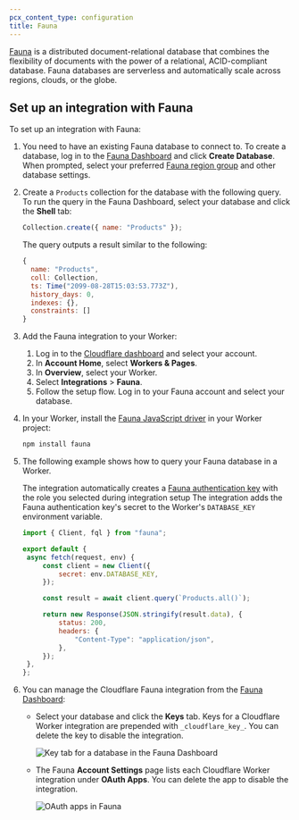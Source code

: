 ```yaml
---
pcx_content_type: configuration
title: Fauna
---
```



[Fauna](https://fauna.com/) is a distributed document-relational database that combines the flexibility of documents with the power of a relational, ACID-compliant database. Fauna databases are serverless and automatically scale across regions, clouds, or the globe.

<Render file="database_integrations_definition" />

## Set up an integration with Fauna

To set up an integration with Fauna:

1. You need to have an existing Fauna database to connect to. To create a database, log in to the [Fauna Dashboard](https://dashboard.fauna.com/) and click **Create Database**. When prompted, select your preferred [Fauna region group](https://docs.fauna.com/fauna/current/manage/region-groups/) and other database settings.

2. Create a `Products` collection for the database with the following query. To run the query in the Fauna Dashboard, select your database and click the **Shell** tab:

   ```js title="Create a new collection"
   Collection.create({ name: "Products" });
   ```

   The query outputs a result similar to the following:

   ```js title="Output"
   {
     name: "Products",
     coll: Collection,
     ts: Time("2099-08-28T15:03:53.773Z"),
     history_days: 0,
     indexes: {},
     constraints: []
   }
   ```

3. Add the Fauna integration to your Worker:

   1. Log in to the [Cloudflare dashboard](https://dash.cloudflare.com) and select your account.
   2. In **Account Home**, select **Workers & Pages**.
   3. In **Overview**, select your Worker.
   4. Select **Integrations** > **Fauna**.
   5. Follow the setup flow. Log in to your Fauna account and select your database.

4. In your Worker, install the [Fauna JavaScript driver](https://github.com/fauna/fauna-js) in your Worker project:

   ```sh title="Install the Fauna driver"
   npm install fauna
   ```

5. The following example shows how to query your Fauna database in a Worker.

   The integration automatically creates a [Fauna authentication key](https://docs.fauna.com/fauna/current/learn/security/keys/) with the role you selected during integration setup The integration adds the Fauna authentication key's secret to the Worker's `DATABASE_KEY` environment variable.

   ```js title="Query your Fauna database"
   import { Client, fql } from "fauna";

   export default {
   	async fetch(request, env) {
   		const client = new Client({
   			secret: env.DATABASE_KEY,
   		});

   		const result = await client.query(`Products.all()`);

   		return new Response(JSON.stringify(result.data), {
   			status: 200,
   			headers: {
   				"Content-Type": "application/json",
   			},
   		});
   	},
   };
   ```

6. You can manage the Cloudflare Fauna integration from the [Fauna Dashboard](https://dashboard.fauna.com/):

   - Select your database and click the **Keys** tab. Keys for a Cloudflare Worker integration are prepended with `_cloudflare_key_`. You can delete the key to disable the integration.

     ![Key tab for a database in the Fauna Dashboard](~/assets/images/workers/databases/native-integrations/fauna_keys_tab.png)

   - The Fauna **Account Settings** page lists each Cloudflare Worker integration under **OAuth Apps**. You can delete the app to disable the integration.

     ![OAuth apps in Fauna](~/assets/images/workers/databases/native-integrations/fauna_oauth.png)
